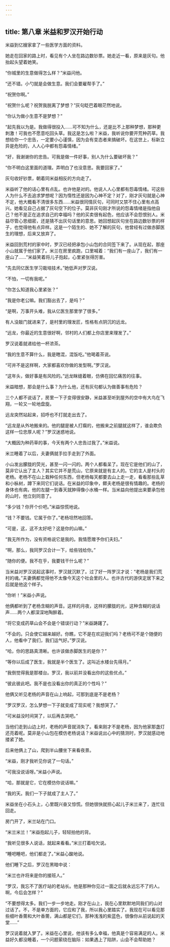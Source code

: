 ```yaml
---
---
---
```

title: 第八章 米益和罗汉开始行动
---




米益到亿嫂家拿了一些医学方面的资料。

她走在回家的路上时，看见有个人坐在路边数钞票。她走近一看，原来是灰句。他抬起头望着她笑。

“你城里的生意做得怎么样？”米益问他。

“还不错。小勺就是会做生意。我们会要雇帮手了。”

“祝贺你啊。”

“祝贺什么呢？祝贺我脱离了梦想？”灰句眨巴着眼茫然地说。

“你认为做小生意不是梦想？”

“起先我以为是。我做得很投入……可不知为什么，还是比不上那种梦想，那种更刺激！可我也不愿意吃回头草。我这是怎么啦？米益，我听说你要开荒种药草。我想给你一个忠告，一定要小心谨慎，因为会有变态者来搞破坏。在这世上，标新立异是危险的，人人心中都有怨毒情绪。”

“好，我谢谢你的忠告。可我是做一件好事，别人为什么要破坏我？”

“你不明白这里面的道理。弄明白了也没意思。我要回家了。”

灰句收好钞票，朝着同米益相反的方向走了。

米益听了他的话心里有点乱。也许他是对的。他说人人心里都有怨毒情绪。可这些人为什么不去追求梦想呢？因为惰性还是因为心神不定？对了，刚才灰句就是心神不定，他大概看不清很多东西……米益很同情灰句，可同时又禁不住心里有点高兴。她看见自己占据了灰句空下的位子。莫非灰句刚才所说的怨毒情绪是指他自己？他不是正在追求自己的幸福吗？他的买卖很有起色，他应该不会怨恨别人。米益尽管心思细密，还是猜不出灰句话里的意思。她回想起灰句坐在路边数钞票的样子，也觉得他有点异样。这是一个陌生的、她不了解的灰句，他曾经有过做赤脚医生的理想，后来又放弃了。

米益回到荒村的家中时，罗汉已经把承包小山包的合同签下来了。从现在起，那座小山就属于他们家了。米兰在房里疯跑，口里喊着：“我们有一座山了，我们有一座山了……”米益笑着将儿子抱起，心里紧张得厉害。

“先去同亿医生学习栽培技术。”她低声对罗汉说。

“不怕，一切有我呢。”

“你怎么知道我心里紧张？”

“我是你老公嘛。我们豁出去了，是吗？”

“是啊，万事开头难，我从亿医生那里学了很多。”

有人没敲门就进来了，是村里的理发匠，性格有点阴沉的远龙。

“远龙，你最近的生意很好啊，邻村的人们都上你店里来理发了。”

罗汉说着就递给他一杯浓茶。

“我的生意不算什么，我是瞎混，混饭吃。”他喝着茶说。

“可并不是这样啊，大家都喜欢你做的发型啊。”罗汉说。

“这年头，做好事是有风险的。”远龙眯缝着眼，仿佛在回忆痛苦的往事。

米益暗想，那会是什么事？为什么他，还有灰句都认为做善事有危险？

三个人都不说话了，房里一下子变得很安静，米益甚至听到屋外的空中有大鸟在飞翔，一轮又一轮地盘旋。

远龙突然站起来，招呼也不打就走出去了。

“远龙是从外地搬来的。他的腿是被人打瘸的，他搬来之前腿就这样了，谁会欺负这样一位忠厚人呢？”罗汉迷惑地说。

“大概因为种药草的事，今天有两个人忠告过我了。”米益说。

米兰睡着了以后，夫妻俩就手拉手走到了外面。

小山发出朦胧的荧光，甚至一闪一闪的。两个人都看呆了。现在它是他们的山了，莫非它认出了主人？其实它并不是荒山，它原来就是有主人的。它的主人是村头的老杨。老杨不在山上栽种任何东西，但老杨每天都要去山上走一走，看看那些乱草和小枞树，蹲下来同它们说话。在米益的印象中，鳏夫老杨是很有情趣的。老杨的身体也有病，他的左腿一到春天就肿得像小水桶一样。当米益向他提出来要承包他的山时，他立刻同意了。

“多少钱？你开个价吧。”米益惊慌地说。

“钱？不要钱。它属于你了。”老杨坦然地回答。

“可是，这，这不太好吧？这是你的山嘛。”

“我无所作为，没有资格说它是我的。我情愿赠予你们夫妇。”

“啊，那么，我同罗汉合计一下，给些钱给你。”

“随你的便。我不在乎，我要钱干什么呢？”

当米益对罗汉说起这事时，罗汉就沉默了。过了好一阵罗汉才说：“老杨是我们荒村的魂。”夫妻俩都觉得他不太像今天这个社会里的人。也许古代的游侠定居下来之后就是他这个样子。

“你听！”米益小声说。

他俩都听到了老杨含糊的声音。这样的月夜，这样的朦胧的光，这种含糊的说话声……两个人都深深地陶醉着。

“将它变成药草山会不会是个错误行动？”米益踌躇了。

“不会的。只会使它越来越好。你瞧，它不是在欢迎我们吗？老杨可不是个随便的人，他看中了我们，我们运气好。”罗汉说。

“哈，你的思路真清晰。也许该做赤脚医生的是你？”

“等你以后成了医生，我就是半个医生了。这叫近水楼台先得月。”

“我倒觉得我是那楼台。罗汉，我以前并没看出你的这些优点。”

“彼此彼此吧。我不是也没看出你的真正的个性吗？”

他俩又听见老杨的声音在山上响起，可那到底是不是老杨？

“罗汉罗汉，怎么梦想一下子就变成了现实呢？我想哭了。”

“可米益没时间哭了，以后再去哭吧。”

当他们走到山边上时，老杨的声音就消失了。看来刚才不是老杨，因为他家那盏灯还亮着呢。莫非是小山包在模仿老杨说话？米益说出心中的猜测时，罗汉就感动地搂紧了她。

后来他俩上了山，爬到半山腰坐下来看夜景。

“米益，刚才我听见你说了一句话。”

“可我没说话呀。”米益小声说。

“哈，那就是它，它在模仿你说话嘛。”

“我的天。我们一下子就成了主人了。”

米益坐在小石头上，心里既兴奋又惊慌。但她很快就担心起儿子米兰来了，连忙往回走。

房门开了，米兰站在门口。

“米兰米兰！”米益抱起儿子，轻轻拍他的背。

“我听见很多人说话，就起来看看。”米兰打着哈欠说。

“睡吧睡吧，他们都走了。”米益心酸地说。

他们睡下之后，罗汉在黑暗中说：

“米兰也许将来是你的接班人。”

“罗汉，我忘不了医疗站的老站长。他是那种你见过一面之后就永远忘不了的人。啊，今后会怎样？”

“不要想得太多。我们一步一步地走。刚才在山上，我在心里默默地同我们的山对过话了。不，不是单方面的，它应和了我，所以我心里踏实了。我现在可以看见那些细叶香薷和大叶香薷，满山都是它们，那种浅浅的紫蓝色，很像你从前说起的天堂……”

罗汉说着就入梦了。米益在心里说，他该有多么幸福，他真是个容易满足的人。米益好久都没睡着，一个问题萦绕在脑际：如果遇上了陷阱，山会不会帮助她？